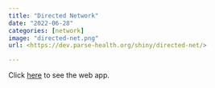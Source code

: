 ```yaml
---
title: "Directed Network"
date: "2022-06-28"
categories: [network]
image: "directed-net.png"
url: <https://dev.parse-health.org/shiny/directed-net/>

---
```


Click [here](https://dev.parse-health.org/shiny/directed-net/) to see the web app.